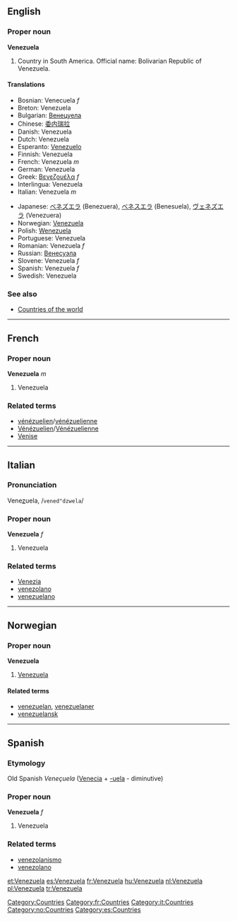 ==English==
===Proper noun===
'''Venezuela'''

# Country in South America. Official name: Bolivarian Republic of Venezuela.

====Translations====
{{top}}
*Bosnian: Venecuela ''f''
*Breton: Venezuela
*Bulgarian: [[Венецуела]]
*Chinese: [[委内瑞拉]]
*Danish: Venezuela
*Dutch: Venezuela
*Esperanto: [[Venezuelo]]
*Finnish: Venezuela
*French: Venezuela ''m''
*German: Venezuela
*Greek: [[Βενεζουέλα]] ''f''
*Interlingua: Venezuela
*Italian: Venezuela ''m''
{{mid}}
*Japanese: [[ベネズエラ]] (Benezuera), [[ベネスエラ]] (Benesuela), [[ヴェネズエラ]] (Venezuera)
*Norwegian: [[#Norwegian|Venezuela]]
*Polish: [[Wenezuela]]
*Portuguese: Venezuela
*Romanian: Venezuela ''f''
*Russian: [[Венесуэла]]
*Slovene: Venezuela ''f''
*Spanish: Venezuela ''f''
*Swedish: Venezuela
{{bottom}}

===See also===
* [[Countries of the world]]

[[Category:Countries]]

----
==French==
===Proper noun===
'''Venezuela''' ''m''

# Venezuela

[[Category:fr:Countries]]

===Related terms===
*[[vénézuelien]]/[[vénézuelienne]]
*[[Vénézuelien]]/[[Vénézuelienne]]
*[[Venise]]

----
==Italian==
===Pronunciation===
Vene<u>z</u>uela, /<tt>vened"dzwela</tt>/

===Proper noun===
'''Venezuela''' ''f''

# Venezuela

===Related terms===
*[[Venezia]]
*[[venezolano]]
*[[venezuelano]]

[[Category:it:Countries]]

----
==Norwegian==
===Proper noun===
[[Category:no:Countries]]
'''Venezuela'''
#[[#English|Venezuela]]
====Related terms====
*[[venezuelan]], [[venezuelaner]]
*[[venezuelansk]]

----
==Spanish==
===Etymology===
Old Spanish ''Veneçuela'' ([[Venecia]] + [[-uela]] - diminutive)
===Proper noun===
'''Venezuela''' ''f''

# Venezuela

===Related terms===
*[[venezolanismo]]
*[[venezolano]]

[[Category:es:Countries]]


[[et:Venezuela]]
[[es:Venezuela]]
[[fr:Venezuela]]
[[hu:Venezuela]]
[[nl:Venezuela]]
[[pl:Venezuela]]
[[tr:Venezuela]]